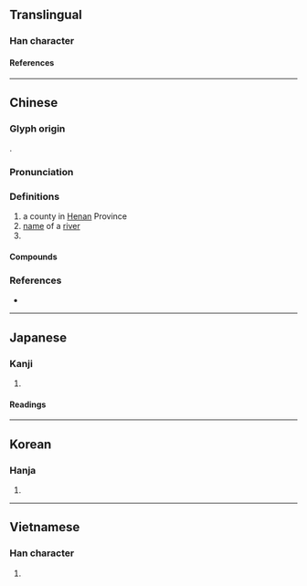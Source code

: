 {{character info/new}}
==Translingual==

===Han character===
{{Han char|rn=85|rad=水|as=14|sn=17|four=32134|canj=EOTO|ids=⿰氵僕}}

====References====
{{Han ref|kx=0657.100|dkj=18526|dj=1067.120|hdz=31770.060|uh=6FEE}}

----

==Chinese==
{{zh-forms}}

===Glyph origin===
{{Han etym}}
{{Han compound|水|僕|c1=s|c2=p|ls=psc}}.

===Pronunciation===
{{zh-pron
|m=pú
|c=buk1,buk6
|mc=y
|oc=y
|cat=pn
}}

===Definitions===
{{zh-hanzi}}

# a county in [[Henan]] Province
# [[name]] of a [[river]]
# {{surname|zh}}

====Compounds====
{{zh-der|城濮|桑間濮上|濠濮間想|濮上之音|濮上桑間|濮上}}

===References===
* {{R:yue:Hanzi}}

----

==Japanese==

===Kanji===
{{ja-kanji|grade=|rs=水14}}

# {{rfdef|ja|sort=水14}}

====Readings====
{{ja-readings
|goon=ほく
|kanon=ほく
|kanyoon=ぼく
}}

----

==Korean==

===Hanja===
{{ko-hanja|복}}

# {{rfdef|ko|sort=水14}}

----

==Vietnamese==

===Han character===
{{vi-readings|rs=水14|reading=bộc}}

# {{rfdef|vi|sort=水14}}